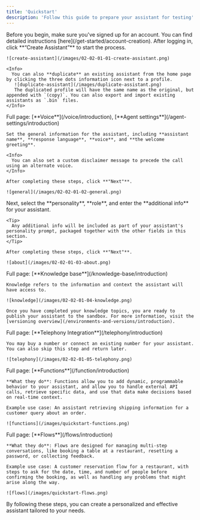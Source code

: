 ```yaml
---
title: 'Quickstart'
description: 'Follow this guide to prepare your assistant for testing'
---
```


<Info>
  Before you begin, make sure you've signed up for an account. You can find detailed instructions [here](/get-started/account-creation).
</Info>

<Steps>
  <Step title="Start the creation process">
    After logging in, click **“Create Assistant”** to start the process.

    ![create-assistant](/images/02-02-01-01-create-assistant.png)

    <Info>
      You can also **duplicate** an existing assistant from the home page by clicking the three dots information icon next to a profile.
       ![duplicate-assistant](/images/duplicate-assistant.png)
       The duplicated profile will have the same name as the original, but appended with `(copy)`. You can also export and import existing assistants as `.bin` files.
    </Info>
  </Step>

  <Step title="Set a name, response language, voice, and greeting line">
    Full page: [**Voice**](/voice/introduction), [**Agent settings**](/agent-settings/introduction)

    Set the general information for the assistant, including **assistant name**, **response language**, **voice**, and **the welcome greeting**.

    <Info>
      You can also set a custom disclaimer message to precede the call using an alternate voice.
    </Info>

    After completing these steps, click **"Next"**.

    ![general](/images/02-02-01-02-general.png)
  </Step>

  <Step title="Select personality, role, and additional info">
    Next, select the **personality**, **role**, and enter the **additional info** for your assistant.

    <Tip>
      Any additional info will be included as part of your assistant's personality prompt, packaged together with the other fields in this section.
    </Tip>

    After completing these steps, click **"Next"**.

    ![about](/images/02-02-01-03-about.png)
  </Step>

  <Step title="Select knowledge topics">
    Full page: [**Knowledge base**](/knowledge-base/introduction)

    Knowledge refers to the information and context the assistant will have access to.

    ![knowledge](/images/02-02-01-04-knowledge.png)

    Once you have completed your knowledge topics, you are ready to publish your assistant to the sandbox. For more information, visit the [versioning overview](/environments-and-versions/introduction).
  </Step>

  <Step title="[Optional] Select a number for telephony integration">
    Full page: [**Telephony Integration**](/telephony/introduction)

    You may buy a number or connect an existing number for your assistant. You can also skip this step and return later.

    ![telephony](/images/02-02-01-05-telephony.png)
  </Step>

  <Step title="[Advanced] Integrate functions into your knowledge base">
    Full page: [**Functions**](/function/introduction)

    **What they do**: Functions allow you to add dynamic, programmable behavior to your assistant, and allow you to handle external API calls, retrieve specific data, and use that data make decisions based on real-time context.

    Example use case: An assistant retrieving shipping information for a customer query about an order.

    ![functions](/images/quickstart-functions.png)
  </Step>

  <Step title="[Advanced] Add a flow to your project">
    Full page: [**Flows**](/flows/introduction)

    **What they do**: Flows are designed for managing multi-step conversations, like booking a table at a restaurant, resetting a password, or collecting feedback.

    Example use case: A customer reservation flow for a restaurant, with steps to ask for the date, time, and number of people before confirming the booking, as well as handling any problems that might arise along the way.

    ![flows](/images/quickstart-flows.png)
  </Step>
</Steps>

By following these steps, you can create a personalized and effective assistant tailored to your needs.